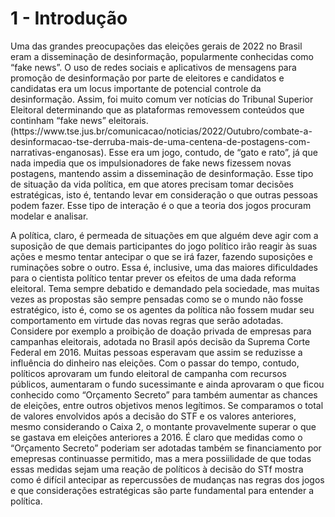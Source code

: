 # 1 - Introdução

Uma das grandes preocupações das eleições gerais de 2022 no Brasil eram a disseminação de desinformação, popularmente conhecidas como "fake news". O uso de redes sociais e aplicativos de mensagens para promoção de desinformação por parte de eleitores e candidatos e candidatas era um locus importante de potencial controle da desinformação. Assim, foi muito comum ver notícias do Tribunal Superior Eleitoral determinando que as plataformas removessem conteúdos que continham "fake news" eleitorais. (https://www.tse.jus.br/comunicacao/noticias/2022/Outubro/combate-a-desinformacao-tse-derruba-mais-de-uma-centena-de-postagens-com-narrativas-enganosas). Esse era um jogo, contudo, de "gato e rato", já que nada impedia que os impulsionadores de fake news fizessem novas postagens, mantendo assim a disseminação de desinformação. Esse tipo de situação da vida política, em que atores precisam tomar decisões estratégicas, isto é, tentando levar em consideração o que outras pessoas podem fazer. Esse tipo de interação é o que a teoria dos jogos procuram modelar e analisar.

A política, claro, é permeada de situações em que alguém deve agir com a suposição de que demais participantes do jogo político irão reagir às suas ações e mesmo tentar antecipar o que se irá fazer, fazendo suposições e ruminações sobre o outro. Essa é, inclusive, uma das maiores dificuldades para o cientista político tentar prever os efeitos de uma dada reforma eleitoral. Tema sempre debatido e demandado pela sociedade, mas muitas vezes as propostas são sempre pensadas como se o mundo não fosse estratégico, isto é, como se os agentes da política não fossem mudar seu comportamento em virtude das novas regras que serão adotadas. Considere por exemplo a proibição de doação privada de empresas para campanhas eleitorais, adotada no Brasil após decisão da Suprema Corte Federal em 2016. Muitas pessoas esperavam que assim se reduzisse a influência do dinheiro nas eleições. Com o passar do tempo, contudo, políticos aprovaram um fundo eleitoral de campanha com recursos públicos, aumentaram o fundo sucessimante e ainda aprovaram o que ficou conhecido como "Orçamento Secreto" para também aumentar as chances de eleições, entre outros objetivos menos legítimos. Se comparamos o total de valores envolvidos após a decisão do STF e os valores anteriores, mesmo considerando o Caixa 2, o montante provavelmente superar o que se gastava em eleições anteriores a 2016. É claro que medidas como o "Orçamento Secreto" poderiam ser adotadas também se financiamento por emepresas continuasse permitido, mas a mera possiilidade de que todas essas medidas sejam uma reação de políticos à decisão do STf mostra como é difícil antecipar as repercussões de mudanças nas regras dos jogos e que considerações estratégicas são parte fundamental para entender a política.




